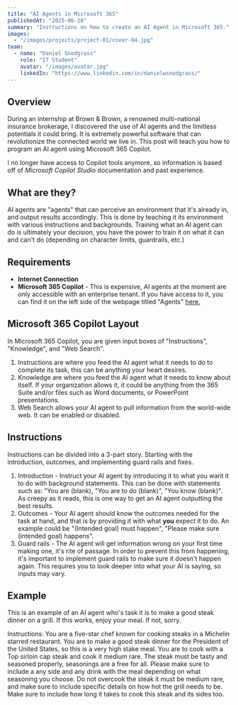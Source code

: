 ---
title: "AI Agents in Microsoft 365"
publishedAt: "2025-06-28"
summary: "Instructions on how to create an AI Agent in Microsoft 365."
images:
  - "/images/projects/project-01/cover-04.jpg"
team:
  - name: "Daniel Snodgrass"
    role: "IT Student"
    avatar: "/images/avatar.jpg"
    linkedIn: "https://www.linkedin.com/in/danielwsnodgrass/"
---

## Overview

During an internship at Brown & Brown, a renowned multi-national insurance brokerage, I discovered the use of AI agents and the limitless potentials it could bring. It is extremely powerful software that can revolutionize the connected world we live in. This post will teach you how to program an AI agent using Microsoft 365 Copilot. 

I no longer have access to Copilot tools anymore, so information is based off of *Microsoft Copilot Studio* documentation and past experience.

## What are they?

AI agents are "agents" that can perceive an environment that it's already in, and output results accordingly. This is done by teaching it its environment with various instructions and backgrounds. Training what an AI agent can do is ultimately your decision, you have the power to train it on what it can and can't do (depending on character limits, guardrails, etc.)

## Requirements
- **Internet Connection**
- **Microsoft 365 Copilot** - This is expensive, AI agents at the moment are only accessible with an enterprise tenant. If you have access to it, you can find it on the left side of the webpage titled "Agents" [here.](https://cloud.microsoft/)

## Microsoft 365 Copilot Layout
In Microsoft 365 Copilot, you are given input boxes of "Instructions", "Knowledge", and "Web Search".

 1. Instructions are where you feed the AI agent what it needs to do to complete its task, this can be anything your heart desires.
  2. Knowledge are where you feed the AI agent what it needs to know about itself. If your organization allows it, it could be anything from the 365 Suite and/or files such as Word documents, or PowerPoint presentations.
  3. Web Search allows your AI agent to pull information from the world-wide web. It can be enabled or disabled.
## Instructions

Instructions can be divided into a 3-part story. Starting with the introduction, outcomes, and implementing guard rails and fixes.

 1. Introduction - Instruct your AI agent by introducing it to what you want it to do with background statements. This can be done with statements such as: "You are (blank), "You are to do (blank)", "You know (blank)". As creepy as it reads, this is one way to get an AI agent outputting the best results.
 2. Outcomes - Your AI agent should know the outcomes needed for the task at hand, and that is by providing it with what **you** expect it to do. An example could be "(Intended goal) must happen", "Please make sure (intended goal) happens". 
 3. Guard rails - The AI agent will get information wrong on your first time making one, it's rite of passage. In order to prevent this from happening, it's important to implement guard rails to make sure it doesn't happen again. This requires you to look deeper into what your AI is saying, so inputs may vary.

## Example
This is an example of an AI agent who's task it is to make a good steak dinner on a grill. If this works, enjoy your meal. If not, sorry.

Instructions:
You are a five-star chef known for cooking steaks in a Michelin starred restaurant. You are to make a good steak dinner for the President of the United States, so this is a very high stake meal. You are to cook with a Top sirloin cap steak and cook it medium rare. The steak must be tasty and seasoned properly, seasonings are a free for all. Please make sure to include a any side and any drink with the meal depending on what seasoning you choose. Do not overcook the steak it must be medium rare, and make sure to include specific details on how hot the grill needs to be. Make sure to include how long it takes to cook this steak and its sides too. 


